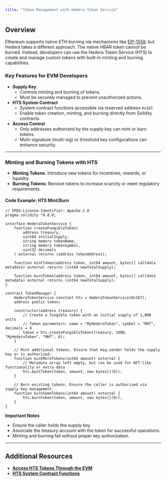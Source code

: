 ---
title: "Token Management with Hedera Token Service"
---


## Overview

Ethereum supports native ETH burning via mechanisms like [EIP-1559](https://ethereum.github.io/abm1559/notebooks/eip1559.html), but Hedera takes a different approach. The native HBAR token cannot be burned. Instead, developers can use the Hedera Token Service (HTS) to create and manage custom tokens with built-in minting and burning capabilities.

### Key Features for EVM Developers

* **Supply Key**
  * Controls minting and burning of tokens.
  * Must be securely managed to prevent unauthorized actions.
* **HTS System Contract**
  * System contract functions accessible via reserved address `0x167`.
  * Enable token creation, minting, and burning directly from Solidity contracts.
* **Access Control**
  * Only addresses authorized by the supply key can mint or burn tokens.
  * Multi-signature (multi-sig) or threshold key configurations can enhance security.

***

### Minting and Burning Tokens with HTS

* **Minting Tokens**: Introduce new tokens for incentives, rewards, or liquidity.
* **Burning Tokens**: Remove tokens to increase scarcity or meet regulatory requirements.

#### Code Example: HTS Mint/Burn

```solidity wrap
// SPDX-License-Identifier: Apache-2.0
pragma solidity ^0.8.0;

interface HederaTokenService {
    function createFungibleToken(
        address treasury,
        uint64 initialSupply,
        string memory tokenName,
        string memory tokenSymbol,
        uint32 decimals
    ) external returns (address tokenAddress);

    function mintToken(address token, int64 amount, bytes[] calldata metadata) external returns (int64 newTotalSupply);

    function burnToken(address token, int64 amount, bytes[] calldata metadata) external returns (int64 newTotalSupply);
}

contract TokenManager {
    HederaTokenService constant hts = HederaTokenService(0x167);
    address public token;

    constructor(address treasury) {
        // Create a fungible token with an initial supply of 1,000 units
        // Token parameters: name = "MyHederaToken", symbol = "MHT", decimals = 8
        token = hts.createFungibleToken(treasury, 1000, "MyHederaToken", "MHT", 8);
    }

    // Mint additional tokens. Ensure that msg.sender holds the supply key or is authorized.
    function mintMoreTokens(int64 amount) external {
        // Metadata array left empty, but can be used for NFT-like functionality or extra data
        hts.mintToken(token, amount, new bytes[](0));
    }

    // Burn existing tokens. Ensure the caller is authorized via supply key management.
    function burnSomeTokens(int64 amount) external {
        hts.burnToken(token, amount, new bytes[](0));
    }
}
```


**Important Notes**

* Ensure the caller holds the supply key.
* Associate the treasury account with the token for successful operations.
* Minting and burning fail without proper key authorization.

***

## Additional Resources

* [**Access HTS Tokens Through the EVM**](/hedera/core-concepts/tokens/erc-evm-compatible-tokenization)
* [**HTS System Contract Functions**](https://github.com/hashgraph/hedera-smart-contracts/tree/main/contracts/system-contracts/hedera-token-service)
